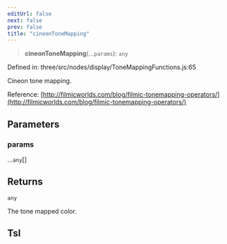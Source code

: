 ```yaml
---
editUrl: false
next: false
prev: false
title: "cineonToneMapping"
---
```


> **cineonToneMapping**(...`params`): `any`

Defined in: three/src/nodes/display/ToneMappingFunctions.js:65

Cineon tone mapping.

Reference: [http://filmicworlds.com/blog/filmic-tonemapping-operators/](http://filmicworlds.com/blog/filmic-tonemapping-operators/)

## Parameters

### params

...`any`[]

## Returns

`any`

The tone mapped color.

## Tsl

